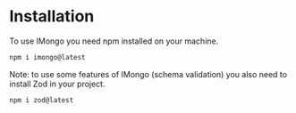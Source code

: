 # Installation

To use IMongo you need npm installed on your machine.

```bash filename="Installation" copy
npm i imongo@latest
```

Note: to use some features of IMongo (schema validation) you also need to install Zod in your project.

```bash filename="Zod Installation" copy
npm i zod@latest
```
